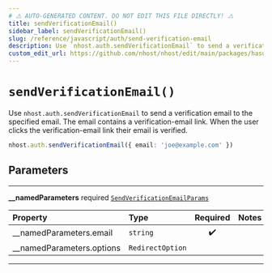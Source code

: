 ```yaml
---
# ⚠️ AUTO-GENERATED CONTENT. DO NOT EDIT THIS FILE DIRECTLY! ⚠️
title: sendVerificationEmail()
sidebar_label: sendVerificationEmail()
slug: /reference/javascript/auth/send-verification-email
description: Use `nhost.auth.sendVerificationEmail` to send a verification email to the specified email. The email contains a verification-email link. When the user clicks the verification-email link their email is verified.
custom_edit_url: https://github.com/nhost/nhost/edit/main/packages/hasura-auth-js/src/hasura-auth-client.ts#L338
---
```


# `sendVerificationEmail()`

Use `nhost.auth.sendVerificationEmail` to send a verification email to the specified email. The email contains a verification-email link. When the user clicks the verification-email link their email is verified.

```ts
nhost.auth.sendVerificationEmail({ email: 'joe@example.com' })
```

## Parameters

---

**<span className="parameter-name">\_\_namedParameters</span>** <span className="optional-status">required</span> [`SendVerificationEmailParams`](/reference/docgen/javascript/auth/types/send-verification-email-params)

| Property                                                                                                | Type             | Required | Notes |
| :------------------------------------------------------------------------------------------------------ | :--------------- | :------: | :---- |
| <span className="parameter-name"><span className="light-grey">\_\_namedParameters.</span>email</span>   | `string`         |    ✔️    |       |
| <span className="parameter-name"><span className="light-grey">\_\_namedParameters.</span>options</span> | `RedirectOption` |          |       |

---

